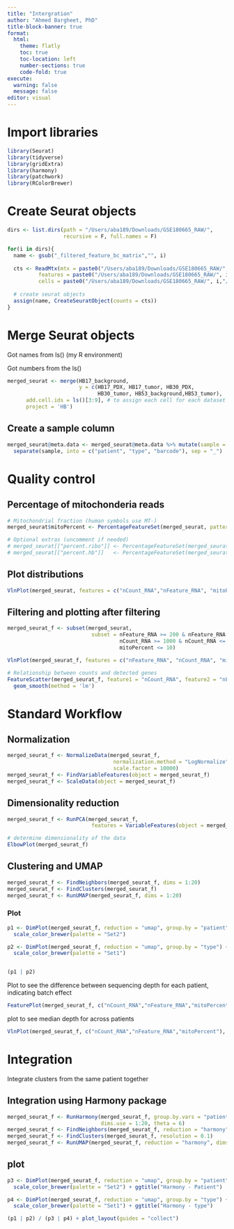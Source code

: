 ```yaml
---
title: "Intergration"
author: "Ahmed Bargheet, PhD"
title-block-banner: true
format:
  html:
    theme: flatly
    toc: true
    toc-location: left
    number-sections: true
    code-fold: true
execute:
  warning: false
  message: false
editor: visual
---
```


# Import libraries

```r
library(Seurat)
library(tidyverse)
library(gridExtra)
library(harmony)
library(patchwork)
library(RColorBrewer)
```

# Create Seurat objects

```r
dirs <- list.dirs(path = "/Users/aba189/Downloads/GSE180665_RAW/", 
                  recursive = F, full.names = F)

for(i in dirs){
  name <- gsub("_filtered_feature_bc_matrix","", i)
  
  cts <- ReadMtx(mtx = paste0("/Users/aba189/Downloads/GSE180665_RAW/", i, "/matrix.mtx.gz"),
          features = paste0("/Users/aba189/Downloads/GSE180665_RAW/", i,"/features.tsv.gz"),
          cells = paste0("/Users/aba189/Downloads/GSE180665_RAW/", i,"/barcodes.tsv.gz"))
  
  # create seurat objects
  assign(name, CreateSeuratObject(counts = cts))
}
```

# Merge Seurat objects

Got names from ls() (my R environment)

Got numbers from the ls()

```r
merged_seurat <- merge(HB17_background, 
                       y = c(HB17_PDX, HB17_tumor, HB30_PDX, 
                             HB30_tumor, HB53_background,HB53_tumor),
      add.cell.ids = ls()[3:9], # to assign each cell for each dataset
      project = 'HB')
```

## Create a sample column

```r
merged_seurat@meta.data <- merged_seurat@meta.data %>% mutate(sample = rownames(.)) %>% 
  separate(sample, into = c("patient", "type", "barcode"), sep = "_") 
```

# Quality control

## Percentage of mitochonderia reads

```r
# Mitochondrial fraction (human symbols use MT-)
merged_seurat$mitoPercent <- PercentageFeatureSet(merged_seurat, pattern = "^MT-")

# Optional extras (uncomment if needed)
# merged_seurat[["percent.ribo"]] <- PercentageFeatureSet(merged_seurat, pattern = "^RPS|^RPL")
# merged_seurat[["percent.hb"]]   <- PercentageFeatureSet(merged_seurat, pattern = "^HB[AB]")
```

## Plot distributions

```r
VlnPlot(merged_seurat, features = c("nCount_RNA","nFeature_RNA", "mitoPercent"))
```

## Filtering and plotting after filtering

```r
merged_seurat_f <- subset(merged_seurat, 
                           subset = nFeature_RNA >= 200 & nFeature_RNA <= 6000 & 
                                    nCount_RNA >= 1000 & nCount_RNA <= 20000 & 
                                    mitoPercent <= 10)
```

```r
VlnPlot(merged_seurat_f, features = c("nFeature_RNA", "nCount_RNA", "mitoPercent"))
```

```r
# Relationship between counts and detected genes
FeatureScatter(merged_seurat_f, feature1 = "nCount_RNA", feature2 = "nFeature_RNA") +
  geom_smooth(method = 'lm')
```

# Standard Workflow

## Normalization

```r
merged_seurat_f <- NormalizeData(merged_seurat_f, 
                                  normalization.method = "LogNormalize", 
                                  scale.factor = 10000)
merged_seurat_f <- FindVariableFeatures(object = merged_seurat_f)
merged_seurat_f <- ScaleData(object = merged_seurat_f)
```

## Dimensionality reduction

```r
merged_seurat_f <- RunPCA(merged_seurat_f, 
                           features = VariableFeatures(object = merged_seurat_f))

# determine dimensionality of the data
ElbowPlot(merged_seurat_f)
```

## Clustering and UMAP

```r
merged_seurat_f <- FindNeighbors(merged_seurat_f, dims = 1:20)
merged_seurat_f <- FindClusters(merged_seurat_f)
merged_seurat_f <- RunUMAP(merged_seurat_f, dims = 1:20)
```

### Plot

```r

p1 <- DimPlot(merged_seurat_f, reduction = "umap", group.by = "patient",) + 
  scale_color_brewer(palette = "Set2")

p2 <- DimPlot(merged_seurat_f, reduction = "umap", group.by = "type") + 
  scale_color_brewer(palette = "Set1")


(p1 | p2)

```

Plot to see the difference between sequencing depth for each patient, indicating batch effect

```r
FeaturePlot(merged_seurat_f, c("nCount_RNA","nFeature_RNA","mitoPercent"), order=TRUE)

```

plot to see median depth for across patients

```r
VlnPlot(merged_seurat_f, c("nCount_RNA","nFeature_RNA","mitoPercent"), group.by="patient")
```

# Integration

Integrate clusters from the same patient together

## Integration using Harmony package

```r
merged_seurat_f <- RunHarmony(merged_seurat_f, group.by.vars = "patient", 
                              dims.use = 1:20, theta = 6)
merged_seurat_f <- FindNeighbors(merged_seurat_f, reduction = "harmony", dims = 1:20)
merged_seurat_f <- FindClusters(merged_seurat_f, resolution = 0.1)
merged_seurat_f <- RunUMAP(merged_seurat_f, reduction = "harmony", dims = 1:20)
```

## plot 

```r

p3 <- DimPlot(merged_seurat_f, reduction = "umap", group.by = "patient") + 
  scale_color_brewer(palette = "Set2") + ggtitle("Harmony - Patient")

p4 <- DimPlot(merged_seurat_f, reduction = "umap", group.by = "type") + 
  scale_color_brewer(palette = "Set1") + ggtitle("Harmony - type")

(p1 | p2) / (p3 | p4) + plot_layout(guides = "collect")
```

